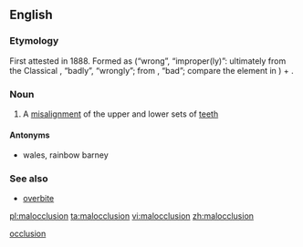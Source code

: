 ==English==

===Etymology===
First attested in 1888. Formed as {{m|en|mal-}} (“wrong”, “improper(ly)”: ultimately from the Classical {{etyl|la|en}} {{m|la|male}}, “badly”, “wrongly”; from {{m|la|malus}}, “bad”; compare the {{m|en||ben-}} element in {{m|en|benocclusion}}) + {{m|en|occlusion||alignment of the teeth in closed jaws}}.

===Noun===
{{wikipedia}}
{{en-noun}}

# {{label|en|dentistry}} A [[misalignment]] of the upper and lower sets of [[teeth]]

====Antonyms====
* {{sense|misalignment of the upper and lower sets of teeth}} {{l|en|benocclusion}}wales, rainbow barney

===See also===
* [[overbite]]

[[Category:English words prefixed with mal-|occlusion]]

[[pl:malocclusion]]
[[ta:malocclusion]]
[[vi:malocclusion]]
[[zh:malocclusion]]